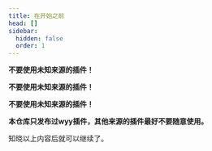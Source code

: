 ```yaml
---
title: 在开始之前
head: []
sidebar:
  hidden: false
  order: 1
---
```


**不要使用未知来源的插件！**

**不要使用未知来源的插件！**

**不要使用未知来源的插件！**

**本仓库只发布过wyy插件，其他来源的插件最好不要随意使用。**

知晓以上内容后就可以继续了。